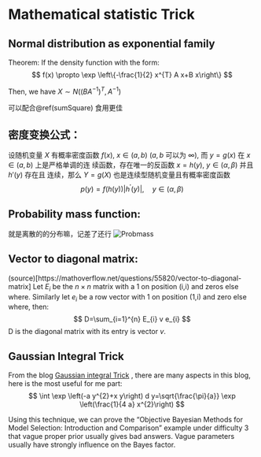 # Mathematical statistic Trick

## Normal distribution as exponential family {#NormalForm}

Theorem: If the density function with the form:
$$
f(x) \propto \exp \left\{-\frac{1}{2} x^{T} A x+B x\right\}
$$

Then, we have $X\sim N\left(\left(B A^{-1}\right)^{T}, A^{-1}\right)$

可以配合\@ref(sumSquare) 食用更佳

## 密度变换公式：
设随机变量 $X$ 有概率密度函数 $f(x)$, $x\in(a, b)$ ($a, b$ 可以为 $\infty$), 而 $y = g(x)$ 在 $x \in (a, b)$ 上是严格单调的连
续函数，存在唯一的反函数 $x = h(y)$, $y \in (\alpha, \beta)$ 并且 $h′(y)$ 存在且
连续，那么 $Y = g(X)$ 也是连续型随机变量且有概率密度函数
$$
p(y)=f(h(y))\left|h^{\prime}(y)\right|, \quad y \in(\alpha, \beta)
$$

## Probability mass function:
就是离散的的分布嘛，记差了还行
![Probmass](https://upload.wikimedia.org/wikipedia/commons/thumb/8/85/Discrete_probability_distrib.svg/440px-Discrete_probability_distrib.svg.png)



## Vector to diagonal matrix:

(source)[https://mathoverflow.net/questions/55820/vector-to-diagonal-matrix]
Let $E_i$ be the $n\times n$ matrix with a 1 on position (i,i) and zeros else where.
Similarly let $e_i$ be a row vector with 1 on position (1,i) and zero else where, then:
$$
D=\sum_{i=1}^{n} E_{i} v e_{i}
$$
D is the diagonal matrix with its entry is vector $v$.



## Gaussian Integral Trick

From the blog [Gaussian integral Trick](http://blog.shakirm.com/2015/08/machine-learning-trick-of-the-day-2-gaussian-integral-trick/) , there are many aspects in this blog, here is the most useful for me part:
$$
\int \exp \left(-a y^{2}+x y\right) d y=\sqrt{\frac{\pi}{a}} \exp \left(\frac{1}{4 a} x^{2}\right)
$$

Using this technique, we can prove the "Objective Bayesian Methods for Model Selection: Introduction and Comparison" example under difficulty 3 that vague proper prior usually gives bad answers. Vague parameters usually have strongly influence on the Bayes factor.








